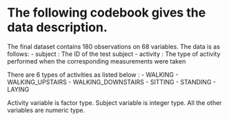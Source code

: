 # The following codebook gives the data description.

The final dataset contains 180 observations on 68 variables.
The data is as follows:
- subject : The ID of the test subject
- activity : The type of activity performed when the corresponding measurements were taken

There are 6 types of activities as listed below :
- WALKING
- WALKING_UPSTAIRS
- WALKING_DOWNSTAIRS
- SITTING
- STANDING
- LAYING

Activity variable is factor type. Subject variable is integer type. All the other variables are numeric type.